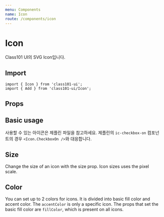 ```yaml
---
menu: Components
name: Icon
route: /components/icon
---
```



# Icon

Class101 UI의 SVG Icon입니다.

## Import

```
import { Icon } from 'class101-ui';
import { Add } from 'class101-ui/Icon';
```

## Props

<PropsTable of={Component} />

## Basic usage

사용할 수 있는 아이콘은 제플린 파일을 참고하세요. 제플린의 `ic-checkbox-on` 컴포넌트의 경우 `<Icon.CheckboxOn />`와 대응합니다.

<Playground>
  <Add />
  <Icon.Bell />
  <Icon.Alert />
  <Icon.CheckboxOn />
  <Icon.Close />
</Playground>

## Size

Change the size of an icon with the size prop. Icon sizes uses the pixel scale.

<Playground>
  <Icon.Bell size={16} />
  <Icon.Bell size={24} />
  <Icon.Bell size={28} />
  <Icon.Bell size={36} />
  <Icon.Bell size={42} />
  <Icon.Bell size={48} />
</Playground>

## Color

You can set up to 2 colors for icons.
It is divided into basic fill color and accent color. The `accentColor` is only a specific icon.
The props that set the basic fill color are `fillColor`, which is present on all icons.

<Playground>
  <Icon.Bell fillColor={Colors.gray700} />
  <Icon.Bell fillColor={Colors.red700} />
  <Icon.Bell fillColor={Colors.orange700} />
</Playground>
